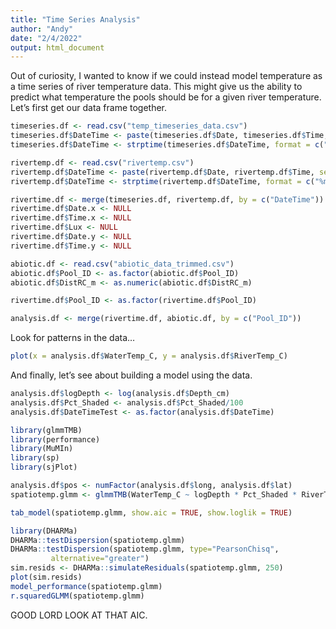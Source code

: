 ```yaml
---
title: "Time Series Analysis"
author: "Andy"
date: "2/4/2022"
output: html_document
---
```


Out of curiosity, I wanted to know if we could instead model temperature as a time series of river temperature data. This might give us the ability to predict what temperature the pools should be for a given river temperature. Let's first get our data frame together.

```r
timeseries.df <- read.csv("temp_timeseries_data.csv")
timeseries.df$DateTime <- paste(timeseries.df$Date, timeseries.df$Time, sep = " ")
timeseries.df$DateTime <- strptime(timeseries.df$DateTime, format = c("%m/%d/%Y %H:%M:%OS"), tz = "EST")

rivertemp.df <- read.csv("rivertemp.csv")
rivertemp.df$DateTime <- paste(rivertemp.df$Date, rivertemp.df$Time, sep = " ")
rivertemp.df$DateTime <- strptime(rivertemp.df$DateTime, format = c("%m/%d/%Y %H:%M:%OS"), tz = "EST")

rivertime.df <- merge(timeseries.df, rivertemp.df, by = c("DateTime"))
rivertime.df$Date.x <- NULL
rivertime.df$Time.x <- NULL
rivertime.df$Lux <- NULL
rivertime.df$Date.y <- NULL
rivertime.df$Time.y <- NULL

abiotic.df <- read.csv("abiotic_data_trimmed.csv")
abiotic.df$Pool_ID <- as.factor(abiotic.df$Pool_ID)
abiotic.df$DistRC_m <- as.numeric(abiotic.df$DistRC_m)

rivertime.df$Pool_ID <- as.factor(rivertime.df$Pool_ID)

analysis.df <- merge(rivertime.df, abiotic.df, by = c("Pool_ID"))
```

Look for patterns in the data...

```r
plot(x = analysis.df$WaterTemp_C, y = analysis.df$RiverTemp_C)
```

And finally, let's see about building a model using the data.

```r
analysis.df$logDepth <- log(analysis.df$Depth_cm)
analysis.df$Pct_Shaded <- analysis.df$Pct_Shaded/100
analysis.df$DateTimeTest <- as.factor(analysis.df$DateTime)

library(glmmTMB)
library(performance)
library(MuMIn)
library(sp)
library(sjPlot)

analysis.df$pos <- numFactor(analysis.df$long, analysis.df$lat)
spatiotemp.glmm <- glmmTMB(WaterTemp_C ~ logDepth * Pct_Shaded * RiverTemp_C + exp(pos + 0 | DateTimeTest), data = analysis.df )

tab_model(spatiotemp.glmm, show.aic = TRUE, show.loglik = TRUE)

library(DHARMa)
DHARMa::testDispersion(spatiotemp.glmm)
DHARMa::testDispersion(spatiotemp.glmm, type="PearsonChisq", 
         alternative="greater")
sim.resids <- DHARMa::simulateResiduals(spatiotemp.glmm, 250)
plot(sim.resids)
model_performance(spatiotemp.glmm)
r.squaredGLMM(spatiotemp.glmm)

```

GOOD LORD LOOK AT THAT AIC.